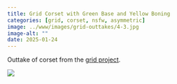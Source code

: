 ```yaml
---
title: Grid Corset with Green Base and Yellow Boning
categories: [grid, corset, nsfw, asymmetric]
image: ../www/images/grid-outtakes/4-3.jpg
image-alt: ""
date: 2025-01-24
---
```


Outtake of corset from the [grid project](/posts/2025-01-27_grid-project.html).

![](../www/images/grid-outtakes/4-3.jpg)

